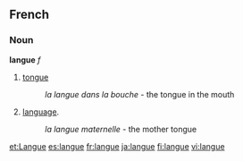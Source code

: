 ==French==
===Noun===
'''langue''' ''f''

#[[tongue]]
#:''la langue dans la bouche'' - the tongue in the mouth
#[[language]].
#:''la langue maternelle'' - the mother tongue

[[et:Langue]]
[[es:langue]]
[[fr:langue]]
[[ja:langue]]
[[fi:langue]]
[[vi:langue]]